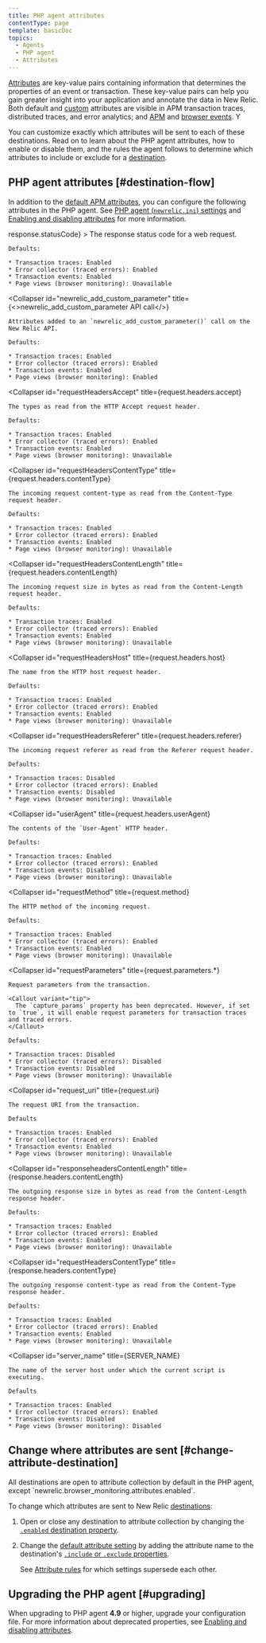 ```yaml
---
title: PHP agent attributes
contentType: page
template: basicDoc
topics:
  - Agents
  - PHP agent
  - Attributes
---
```


[Attributes](/docs/features/agent-attributes) are key-value pairs containing information that determines the properties of an event or transaction. These key-value pairs can help you gain greater insight into your application and annotate the data in New Relic. Both default and [custom](https://docs.newrelic.com/docs/agents/manage-apm-agents/agent-data/collect-custom-attributes) attributes are visible in APM transaction traces, distributed traces, and error analytics; and [APM](https://docs.newrelic.com/docs/insights/explore-data/attributes/apm-default-attributes-insights) and [browser events](https://docs.newrelic.com/docs/insights/explore-data/attributes/browser-default-attributes-insights#browser-attributes-table). Y

You can customize exactly which attributes will be sent to each of these destinations. Read on to learn about the PHP agent attributes, how to enable or disable them, and the rules the agent follows to determine which attributes to include or exclude for a [destination](https://docs.newrelic.com/docs/features/agent-attributes#destinations).

## PHP agent attributes [#destination-flow]

In addition to the [default APM attributes](https://docs.newrelic.com/docs/insights/new-relic-insights/decorating-events/apm-default-attributes-insights#transaction-defaults), you can configure the following attributes in the PHP agent. See [PHP agent (`newrelic.ini`) settings](/docs/php/php-agent-phpini-settings) and [Enabling and disabling attributes](/docs/agents/php-agent/attributes/enabling-and-disabling-attributes) for more information.

<CollapserGroup>
  <Collapser
    id="httpResponseCode"
    title={<InlineCode>response.statusCode</InlineCode>}
  >
    The response status code for a web request.

    Defaults:

    * Transaction traces: Enabled
    * Error collector (traced errors): Enabled
    * Transaction events: Enabled
    * Page views (browser monitoring): Unavailable
  </Collapser>

  <Collapser
    id="newrelic_add_custom_parameter"
    title={<><InlineCode>newrelic_add_custom_parameter</InlineCode> API call</>}
  >
    Attributes added to an `newrelic_add_custom_parameter()` call on the New Relic API.

    Defaults:

    * Transaction traces: Enabled
    * Error collector (traced errors): Enabled
    * Transaction events: Enabled
    * Page views (browser monitoring): Enabled
  </Collapser>

  <Collapser
    id="requestHeadersAccept"
    title={<InlineCode>request.headers.accept</InlineCode>}
  >
    The types as read from the HTTP Accept request header.

    Defaults:

    * Transaction traces: Enabled
    * Error collector (traced errors): Enabled
    * Transaction events: Enabled
    * Page views (browser monitoring): Unavailable
  </Collapser>

  <Collapser
    id="requestHeadersContentType"
    title={<InlineCode>request.headers.contentType</InlineCode>}
  >
    The incoming request content-type as read from the Content-Type request header.

    Defaults:

    * Transaction traces: Enabled
    * Error collector (traced errors): Enabled
    * Transaction events: Enabled
    * Page views (browser monitoring): Unavailable
  </Collapser>

  <Collapser
    id="requestHeadersContentLength"
    title={<InlineCode>request.headers.contentLength</InlineCode>}
  >
    The incoming request size in bytes as read from the Content-Length request header.

    Defaults:

    * Transaction traces: Enabled
    * Error collector (traced errors): Enabled
    * Transaction events: Enabled
    * Page views (browser monitoring): Unavailable
  </Collapser>

  <Collapser
    id="requestHeadersHost"
    title={<InlineCode>request.headers.host</InlineCode>}
  >
    The name from the HTTP host request header.

    Defaults:

    * Transaction traces: Enabled
    * Error collector (traced errors): Enabled
    * Transaction events: Enabled
    * Page views (browser monitoring): Unavailable
  </Collapser>

  <Collapser
    id="requestHeadersReferer"
    title={<InlineCode>request.headers.referer</InlineCode>}
  >
    The incoming request referer as read from the Referer request header.

    Defaults:

    * Transaction traces: Disabled
    * Error collector (traced errors): Enabled
    * Transaction events: Disabled
    * Page views (browser monitoring): Unavailable
  </Collapser>

  <Collapser
    id="userAgent"
    title={<InlineCode>request.headers.userAgent</InlineCode>}
  >
    The contents of the `User-Agent` HTTP header.

    Defaults:

    * Transaction traces: Enabled
    * Error collector (traced errors): Enabled
    * Transaction events: Disabled
    * Page views (browser monitoring): Unavailable
  </Collapser>

  <Collapser
    id="requestMethod"
    title={<InlineCode>request.method</InlineCode>}
  >
    The HTTP method of the incoming request.

    Defaults:

    * Transaction traces: Enabled
    * Error collector (traced errors): Enabled
    * Transaction events: Enabled
    * Page views (browser monitoring): Unavailable
  </Collapser>

  <Collapser
    id="requestParameters"
    title={<InlineCode>request.parameters.\*</InlineCode>}
  >
    Request parameters from the transaction.

    <Callout variant="tip">
      The `capture_params` property has been deprecated. However, if set to `true`, it will enable request parameters for transaction traces and traced errors.
    </Callout>

    Defaults:

    * Transaction traces: Disabled
    * Error collector (traced errors): Disabled
    * Transaction events: Disabled
    * Page views (browser monitoring): Unavailable
  </Collapser>

  <Collapser
    id="request_uri"
    title={<InlineCode>request.uri</InlineCode>}
  >
    The request URI from the transaction.

    Defaults

    * Transaction traces: Enabled
    * Error collector (traced errors): Enabled
    * Transaction events: Enabled
    * Page views (browser monitoring): Unavailable
  </Collapser>

  <Collapser
    id="responseheadersContentLength"
    title={<InlineCode>response.headers.contentLength</InlineCode>}
  >
    The outgoing response size in bytes as read from the Content-Length response header.

    Defaults:

    * Transaction traces: Enabled
    * Error collector (traced errors): Enabled
    * Transaction events: Enabled
    * Page views (browser monitoring): Unavailable
  </Collapser>

  <Collapser
    id="requestHeadersContentType"
    title={<InlineCode>response.headers.contentType</InlineCode>}
  >
    The outgoing response content-type as read from the Content-Type response header.

    Defaults:

    * Transaction traces: Enabled
    * Error collector (traced errors): Enabled
    * Transaction events: Enabled
    * Page views (browser monitoring): Unavailable
  </Collapser>

  <Collapser
    id="server_name"
    title={<InlineCode>SERVER_NAME</InlineCode>}
  >
    The name of the server host under which the current script is executing.

    Defaults

    * Transaction traces: Enabled
    * Error collector (traced errors): Enabled
    * Transaction events: Disabled
    * Page views (browser monitoring): Disabled
  </Collapser>
</CollapserGroup>

## Change where attributes are sent [#change-attribute-destination]

<Callout variant="tip">
  All destinations are open to attribute collection by default in the PHP agent, except `newrelic.browser_monitoring.attributes.enabled`.
</Callout>

To change which attributes are sent to New Relic [destinations](/docs/apm/other-features/attributes/agent-attributes#destinations):

1. Open or close any destination to attribute collection by changing the [`.enabled` destination property](/docs/agents/php-agent/attributes/enabling-disabling-attributes#destination-on-off).
2. Change the [default attribute setting](#attributes) by adding the attribute name to the destination's [`.include` or `.exclude` properties](/docs/agents/php-agent/attributes/enabling-disabling-attributes#destination-attribute-specific).

   See [Attribute rules](/docs/agents/php-agent/attributes/enabling-disabling-attributes#attruls) for which settings supersede each other.

## Upgrading the PHP agent [#upgrading]

When upgrading to PHP agent **4.9** or higher, upgrade your configuration file. For more information about deprecated properties, see [Enabling and disabling attributes](/docs/php/php-agent-enabling-and-disabling-attributes#deprecated).
